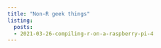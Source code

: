 ```yaml
---
title: "Non-R geek things"
listing: 
  posts:
  - 2021-03-26-compiling-r-on-a-raspberry-pi-4
---
```


